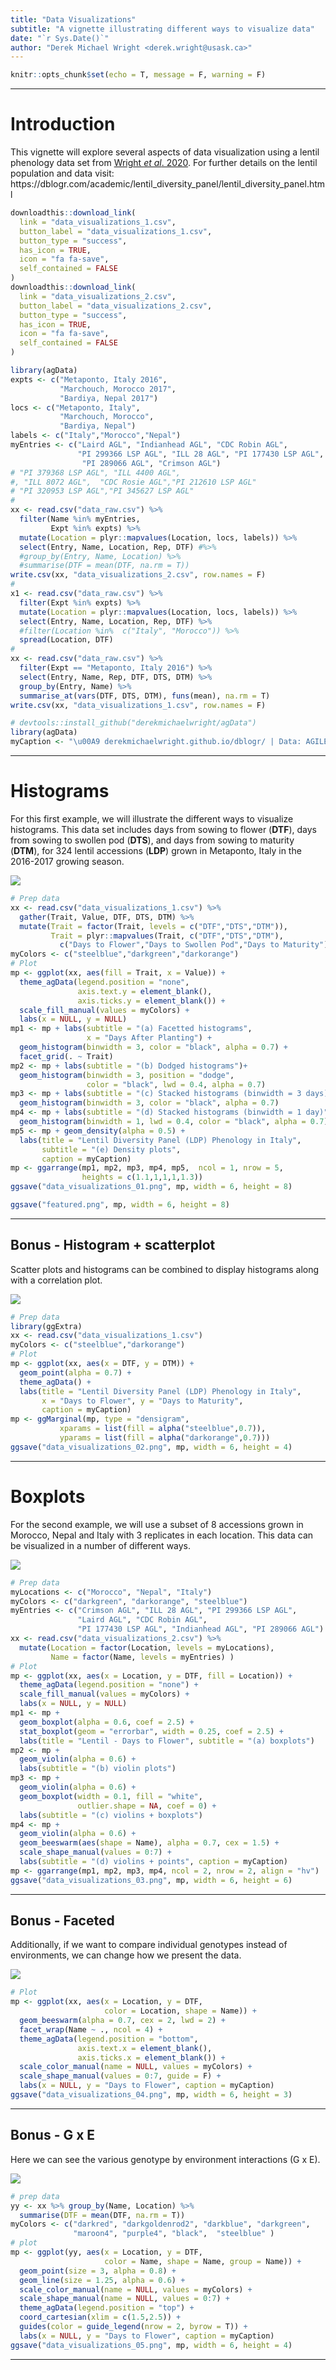 ```yaml
---
title: "Data Visualizations"
subtitle: "A vignette illustrating different ways to visualize data"
date: "`r Sys.Date()`"
author: "Derek Michael Wright <derek.wright@usask.ca>"
---
```


```r
knitr::opts_chunk$set(echo = T, message = F, warning = F)
```

---

# Introduction

This vignette will explore several aspects of data visualization using a lentil phenology data set from [Wright *et al*. 2020](https://dblogr.com/academic/ldp_phenology/). For further details on the lentil population and data visit: https://dblogr.com/academic/lentil_diversity_panel/lentil_diversity_panel.html

```r
downloadthis::download_link(
  link = "data_visualizations_1.csv",
  button_label = "data_visualizations_1.csv",
  button_type = "success",
  has_icon = TRUE,
  icon = "fa fa-save",
  self_contained = FALSE
)
downloadthis::download_link(
  link = "data_visualizations_2.csv",
  button_label = "data_visualizations_2.csv",
  button_type = "success",
  has_icon = TRUE,
  icon = "fa fa-save",
  self_contained = FALSE
)
```

```r
library(agData)
expts <- c("Metaponto, Italy 2016",
           "Marchouch, Morocco 2017",
           "Bardiya, Nepal 2017")
locs <- c("Metaponto, Italy",
           "Marchouch, Morocco",
           "Bardiya, Nepal")
labels <- c("Italy","Morocco","Nepal")
myEntries <- c("Laird AGL", "Indianhead AGL", "CDC Robin AGL",
               "PI 299366 LSP AGL", "ILL 28 AGL", "PI 177430 LSP AGL",
                "PI 289066 AGL", "Crimson AGL")
# "PI 379368 LSP AGL", "ILL 4400 AGL",
#, "ILL 8072 AGL",  "CDC Rosie AGL","PI 212610 LSP AGL"
# "PI 320953 LSP AGL","PI 345627 LSP AGL"
#
xx <- read.csv("data_raw.csv") %>%
  filter(Name %in% myEntries, 
         Expt %in% expts) %>%
  mutate(Location = plyr::mapvalues(Location, locs, labels)) %>% 
  select(Entry, Name, Location, Rep, DTF) #%>% 
  #group_by(Entry, Name, Location) %>%
  #summarise(DTF = mean(DTF, na.rm = T))
write.csv(xx, "data_visualizations_2.csv", row.names = F)
#
x1 <- read.csv("data_raw.csv") %>%
  filter(Expt %in% expts) %>%
  mutate(Location = plyr::mapvalues(Location, locs, labels)) %>% 
  select(Entry, Name, Location, Rep, DTF) %>% 
  #filter(Location %in%  c("Italy", "Morocco")) %>%
  spread(Location, DTF)
#
xx <- read.csv("data_raw.csv") %>%
  filter(Expt == "Metaponto, Italy 2016") %>%
  select(Entry, Name, Rep, DTF, DTS, DTM) %>% 
  group_by(Entry, Name) %>%
  summarise_at(vars(DTF, DTS, DTM), funs(mean), na.rm = T)
write.csv(xx, "data_visualizations_1.csv", row.names = F)
```

```r
# devtools::install_github("derekmichaelwright/agData")
library(agData)
myCaption <- "\u00A9 derekmichaelwright.github.io/dblogr/ | Data: AGILE"
```

---

# Histograms

For this first example, we will illustrate the different ways to visualize histograms. This data set includes days from sowing to flower (**DTF**), days from sowing to swollen pod (**DTS**), and days from sowing to maturity (**DTM**), for 324 lentil accessions (**LDP**) grown in Metaponto, Italy in the 2016-2017 growing season.

![](data_visualizations_01.png)

```r
# Prep data
xx <- read.csv("data_visualizations_1.csv") %>%
  gather(Trait, Value, DTF, DTS, DTM) %>%
  mutate(Trait = factor(Trait, levels = c("DTF","DTS","DTM")),
         Trait = plyr::mapvalues(Trait, c("DTF","DTS","DTM"),
           c("Days to Flower","Days to Swollen Pod","Days to Maturity")))
myColors <- c("steelblue","darkgreen","darkorange")
# Plot
mp <- ggplot(xx, aes(fill = Trait, x = Value)) +
  theme_agData(legend.position = "none",
               axis.text.y = element_blank(),
               axis.ticks.y = element_blank()) +
  scale_fill_manual(values = myColors) +
  labs(x = NULL, y = NULL)
mp1 <- mp + labs(subtitle = "(a) Facetted histograms", 
                 x = "Days After Planting") +
  geom_histogram(binwidth = 3, color = "black", alpha = 0.7) + 
  facet_grid(. ~ Trait)
mp2 <- mp + labs(subtitle = "(b) Dodged histograms")+
  geom_histogram(binwidth = 3, position = "dodge", 
                 color = "black", lwd = 0.4, alpha = 0.7)
mp3 <- mp + labs(subtitle = "(c) Stacked histograms (binwidth = 3 days)") +
  geom_histogram(binwidth = 3, color = "black", alpha = 0.7)
mp4 <- mp + labs(subtitle = "(d) Stacked histograms (binwidth = 1 day)") +
  geom_histogram(binwidth = 1, lwd = 0.4, color = "black", alpha = 0.7)
mp5 <- mp + geom_density(alpha = 0.5) +
  labs(title = "Lentil Diversity Panel (LDP) Phenology in Italy", 
       subtitle = "(e) Density plots",
       caption = myCaption)
mp <- ggarrange(mp1, mp2, mp3, mp4, mp5,  ncol = 1, nrow = 5, 
                heights = c(1.1,1,1,1,1.3))
ggsave("data_visualizations_01.png", mp, width = 6, height = 8)
```

```r
ggsave("featured.png", mp, width = 6, height = 8)
```

---

## Bonus - Histogram + scatterplot

Scatter plots and histograms can be combined to display histograms along with a correlation plot.

![](data_visualizations_02.png)

```r
# Prep data
library(ggExtra)
xx <- read.csv("data_visualizations_1.csv")
myColors <- c("steelblue","darkorange")
# Plot
mp <- ggplot(xx, aes(x = DTF, y = DTM)) +
  geom_point(alpha = 0.7) +
  theme_agData() +
  labs(title = "Lentil Diversity Panel (LDP) Phenology in Italy",
       x = "Days to Flower", y = "Days to Maturity",
       caption = myCaption)
mp <- ggMarginal(mp, type = "densigram",
           xparams = list(fill = alpha("steelblue",0.7)),
           yparams = list(fill = alpha("darkorange",0.7)))
ggsave("data_visualizations_02.png", mp, width = 6, height = 4)
```

---

# Boxplots

For the second example, we will use a subset of 8 accessions grown in Morocco, Nepal and Italy with 3 replicates in each location. This data can be visualized in a number of different ways. 

![](data_visualizations_03.png)

```r
# Prep data
myLocations <- c("Morocco", "Nepal", "Italy")
myColors <- c("darkgreen", "darkorange", "steelblue")
myEntries <- c("Crimson AGL", "ILL 28 AGL", "PI 299366 LSP AGL", 
               "Laird AGL", "CDC Robin AGL",
               "PI 177430 LSP AGL", "Indianhead AGL", "PI 289066 AGL")
xx <- read.csv("data_visualizations_2.csv") %>%
  mutate(Location = factor(Location, levels = myLocations),
         Name = factor(Name, levels = myEntries) ) 
# Plot
mp <- ggplot(xx, aes(x = Location, y = DTF, fill = Location)) +
  theme_agData(legend.position = "none") +
  scale_fill_manual(values = myColors) +
  labs(x = NULL, y = NULL)
mp1 <- mp + 
  geom_boxplot(alpha = 0.6, coef = 2.5) +
  stat_boxplot(geom = "errorbar", width = 0.25, coef = 2.5) +
  labs(title = "Lentil - Days to Flower", subtitle = "(a) boxplots")
mp2 <- mp + 
  geom_violin(alpha = 0.6) +
  labs(subtitle = "(b) violin plots")
mp3 <- mp + 
  geom_violin(alpha = 0.6) +
  geom_boxplot(width = 0.1, fill = "white",
               outlier.shape = NA, coef = 0) +
  labs(subtitle = "(c) violins + boxplots")
mp4 <- mp + 
  geom_violin(alpha = 0.6) +
  geom_beeswarm(aes(shape = Name), alpha = 0.7, cex = 1.5) +
  scale_shape_manual(values = 0:7) +
  labs(subtitle = "(d) violins + points", caption = myCaption)
mp <- ggarrange(mp1, mp2, mp3, mp4, ncol = 2, nrow = 2, align = "hv")
ggsave("data_visualizations_03.png", mp, width = 6, height = 6)
```

---

## Bonus - Faceted

Additionally, if we want to compare individual genotypes instead of environments, we can change how we present the data.

![](data_visualizations_04.png)


```r
# Plot
mp <- ggplot(xx, aes(x = Location, y = DTF, 
                     color = Location, shape = Name)) +
  geom_beeswarm(alpha = 0.7, cex = 2, lwd = 2) +
  facet_wrap(Name ~ ., ncol = 4) +
  theme_agData(legend.position = "bottom",
               axis.text.x = element_blank(),
               axis.ticks.x = element_blank()) +
  scale_color_manual(name = NULL, values = myColors) +
  scale_shape_manual(values = 0:7, guide = F) +
  labs(x = NULL, y = "Days to Flower", caption = myCaption)
ggsave("data_visualizations_04.png", mp, width = 6, height = 3)
```

---

## Bonus - G x E

Here we can see the various genotype by environment interactions (G x E).

![](data_visualizations_05.png)

```r
# prep data
yy <- xx %>% group_by(Name, Location) %>%
  summarise(DTF = mean(DTF, na.rm = T))
myColors <- c("darkred", "darkgoldenrod2", "darkblue", "darkgreen", 
              "maroon4", "purple4", "black",  "steelblue" )
# plot
mp <- ggplot(yy, aes(x = Location, y = DTF, 
                     color = Name, shape = Name, group = Name)) +
  geom_point(size = 3, alpha = 0.8) + 
  geom_line(size = 1.25, alpha = 0.6) +
  scale_color_manual(name = NULL, values = myColors) +
  scale_shape_manual(name = NULL, values = 0:7) +
  theme_agData(legend.position = "top") +
  coord_cartesian(xlim = c(1.5,2.5)) +
  guides(color = guide_legend(nrow = 2, byrow = T)) +
  labs(x = NULL, y = "Days to Flower", caption = myCaption)
ggsave("data_visualizations_05.png", mp, width = 6, height = 4)
```

---
